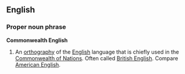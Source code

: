 ==English==
===Proper noun phrase===
'''Commonwealth English'''
# An [[orthography]] of the [[English]] language that is chiefly used in the [[Commonwealth of Nations]].  Often called [[British English]].  Compare [[American English]].